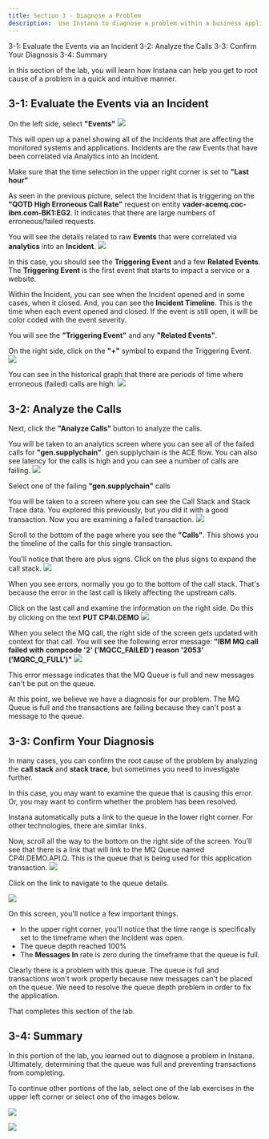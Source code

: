 ```yaml
---
title: Section 3 - Diagnose a Problem
description:  Use Instana to diagnose a problem within a business application
---
```


<AnchorLinks>
  <AnchorLink>3-1: Evaluate the Events via an Incident</AnchorLink>
  <AnchorLink>3-2: Analyze the Calls</AnchorLink>
  <AnchorLink>3-3: Confirm Your Diagnosis</AnchorLink>
  <AnchorLink>3-4: Summary</AnchorLink>
</AnchorLinks>

In this section of the lab, you will learn how Instana can help you get to root cause of a problem in a quick and intuitive manner.


## 3-1: Evaluate the Events via an Incident

On the left side, select **"Events"**
![](images/erroneousBK1.png)

This will open up a panel showing all of the Incidents that are affecting the monitored systems and applications. Incidents are the raw Events that have been correlated via
Analytics into an Incident. 

Make sure that the time selection in the upper right corner is set to **"Last hour"**

As seen in the previous picture, select the Incident that is triggering on the **"QOTD High Erroneous Call Rate"** request on entity **vader-acemq.coc-ibm.com-BK1:EG2**.  It indicates that there are large numbers of erroneous/failed requests.

You will see the details related to raw **Events** that were correlated via **analytics** into an **Incident**.
![](images/incident.png)


In this case, you should see the **Triggering Event** and a few **Related Events**.   The **Triggering Event** is the first event that starts to impact a service or a website.

Within the Incident, you can see when the Incident opened and in some cases, when it closed.  And, you can see the **Incident Timeline**.  This is the time when each event opened and closed.   If the event is still open, it will be color coded with the event severity.

You will see the **"Triggering Event"** and any **"Related Events"**.

On the right side, click on the **"+"** symbol to expand the Triggering Event.
![](images/singleIncident.png)


You can see in the historical graph that there are periods of time where erroneous (failed) calls are high.
![](images/erroneous.png)

## 3-2: Analyze the Calls

Next, click the **"Analyze Calls"** button to analyze the calls.

You will be taken to an analytics screen where you can see all of the failed calls for **"gen.supplychain"**.  gen.supplychain is the ACE flow. You can also see latency for the calls is high and you can see a number of calls are failing.
![](images/selectCall.png)


Select one of the failing **"gen.supplychain"** calls


You will be taken to a screen where you can see the Call Stack and Stack Trace data. You explored this previously, but you did it with a good transaction.  Now you are 
examining a failed transaction.
![](images/badCall.png)


Scroll to the bottom of the page where you see the **"Calls"**.  This shows you the timeline of the calls for this single transaction.   

You'll notice that there are plus signs.  Click on the plus signs to expand the call stack.
![](images/callStack.png)



When you see errors, normally you go to the bottom of the call stack.  That's because the error in the last call is likely affecting the upstream calls.  

Click on the last call and examine the information on the right side.  Do this by clicking on the text **PUT CP4I.DEMO**
![](images/MQcall.png)

When you select the MQ call, the right side of the screen gets updated with context for that call.  You will see the following error message:  **"IBM MQ call failed with compcode '2' ('MQCC_FAILED') reason '2053' ('MQRC_Q_FULL')"**
![](images/error2053.png)

This error message indicates that the MQ Queue is full and new messages can't be put on the queue.  

At this point, we believe we have a diagnosis for our problem.  The MQ Queue is full and the transactions are failing because they can't post a message to the queue.

## 3-3: Confirm Your Diagnosis

In many cases, you can confirm the root cause of the problem by analyzing the **call stack** and **stack trace**, but sometimes you need to investigate further.  

In this case, you may want to examine the queue that is causing this error. Or, you may want to confirm whether the problem has been resolved.

Instana automatically puts a link to the queue in the lower right corner.  For other technologies, there are similar links.

Now, scroll all the way to the bottom on the right side of the screen.  You'll see that there is a link that will link to the MQ Queue named CP4I.DEMO.API.Q.  This is the queue that
is being used for this application transaction.
![](images/queueLink.png)


Click on the link to navigate to the queue details.


![](images/queueDetails.png)


On this screen, you'll notice a few important things.
- In the upper right corner, you'll notice that the time range is specifically set to the timeframe when the Incident was open.
- The queue depth reached 100%
- The **Messages In** rate is zero during the timeframe that the queue is full.

Clearly there is a problem with this queue.  The queue is full and transactions won't work properly because new messages can't be placed on the queue.  We need to resolve the queue depth problem in order to fix the application.


That completes this section of the lab.

## 3-4: Summary
In this portion of the lab, you learned out to diagnose a problem in Instana.  Ultimately, determining that the queue was full and preventing transactions from completing.


To continue other portions of the lab, select one of the lab exercises in the upper left corner or select one of the images below.


<Row>

<Column colLg={4} colMd={4} noGutterMdLeft>
<ArticleCard
    color="dark"
    subTitle="Explorer Instana"
    title="Explore the Instana UI and Capabilities"
    href="/tutorials/Explore"
    actionIcon="arrowRight"
    >

![](images/InstanaTopology.png)

</ArticleCard>
</Column>

<Column colLg={4} colMd={4} noGutterMdLeft>
<ArticleCard
    color="dark"
    subTitle="Administer Instana"
    title="Learn How to Perform Administrative Tasks in Instana"
    href="/tutorials/Administration"
    actionIcon="arrowRight"
    >

![](images/infrastructure.png)

</ArticleCard>
</Column>
</Row>